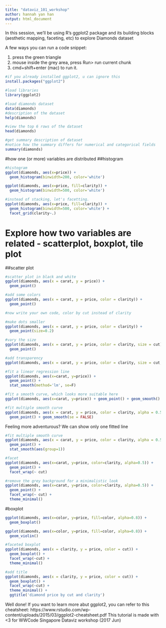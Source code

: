 ```yaml
---
title: "dataviz_101_workshop"
author: hannah yan han
output: html_document
---
```


In this session, we'll be using R's ggplot2 package and its building blocks (aesthetic mapping, faceting, etc) to explore Diamonds dataset

A few ways you can run a code snippet:

1. press the green triangle
2. mouse inside the grey area, press Run> run current chunk
3. cmd+shift+enter (mac) to run it.


```r
#if you already installed ggplot2, u can ignore this
install.packages("ggplot2")

#load libraries
library(ggplot2)
```

```r
#load diamonds dataset
data(diamonds)
#description of the dataset
help(diamonds)
```

```r
#view the top 6 rows of the dataset
head(diamonds)
```


```r
#get summary description of dataset
#notice how the summary differs for numerical and categorical fields
summary(diamonds)
```

#how one (or more) variables are distributed
##histogram
```r
#histogram
ggplot(diamonds, aes(x=price)) + 
  geom_histogram(binwidth=200, color='white') 
```
```r
ggplot(diamonds, aes(x=price, fill=clarity)) + 
  geom_histogram(binwidth=500, color='white')
```

```r
#instead of stacking, let's facetting.
ggplot(diamonds, aes(x=price, fill=clarity)) + 
  geom_histogram(binwidth=500, color='white') + 
  facet_grid(clarity~.)
```

# Explore how two variables are related - scatterplot, boxplot, tile plot
##scatter plot
```r
#scatter plot in black and white
ggplot(diamonds, aes(x = carat, y = price)) + 
  geom_point()
```
```r
#add some colors
ggplot(diamonds, aes(x = carat, y = price, color = clarity)) + 
  geom_point()
```

```r
#now write your own code, color by cut instead of clarity
```

```r
#make dots smaller
ggplot(diamonds, aes(x = carat, y = price, color = clarity)) + 
  geom_point(size=0.2)
```

```r
#vary the size
ggplot(diamonds, aes(x = carat, y = price, color = clarity, size = cut)) + 
  geom_point()
```

```r
#add transparency
ggplot(diamonds, aes(x = carat, y = price, color = clarity, size = cut, alpha = 0.5)) + geom_point()
```

```r
#fit a linear regression line
ggplot(diamonds, aes(x=carat, y=price)) + 
  geom_point() + 
  stat_smooth(method='lm', se=F)
```

```r
#fit a smooth curve, which looks more suitable here
ggplot(diamonds, aes(x=carat, y=price)) + geom_point() + geom_smooth()
```
```r
#fit multiple smooth curve
ggplot(diamonds, aes(x = carat, y = price, color = clarity, alpha = 0.5)) + 
  geom_point() + geom_smooth(se = FALSE)
```
Feeling more adventurous? We can show only one fitted line
```r
#fit multiple smooth curve
ggplot(diamonds, aes(x = carat, y = price, color = clarity, alpha = 0.5)) + 
  geom_point() + 
  stat_smooth(aes(group=1))
```


```r
#facet
ggplot(diamonds, aes(x=carat, y=price, color=clarity, alpha=0.5)) + 
  geom_point() + 
  facet_wrap(~ cut) 
```

```r
#remove the grey background for a minimalistic look
ggplot(diamonds, aes(x=carat, y=price, color=clarity, alpha=0.5)) + 
  geom_point() + 
  facet_wrap(~ cut) + 
  theme_minimal()
```



#boxplot
```r
ggplot(diamonds, aes(x=color, y=price, fill=color, alpha=0.8)) + 
  geom_boxplot()
```

```r
ggplot(diamonds, aes(x=color, y=price, fill=color, alpha=0.8)) + 
  geom_violin()
```

```r
#faceted boxplot
ggplot(diamonds, aes(x = clarity, y = price, color = cut)) + 
  geom_boxplot() + 
  facet_wrap(~cut) +
  theme_minimal() 
```

```r
#add title
ggplot(diamonds, aes(x = clarity, y = price, color = cut)) + 
  geom_boxplot() + 
  facet_wrap(~cut) +
  theme_minimal() +
  ggtitle('diamond price by cut and clarity')
```


Well done!
If you want to learn more abut ggplot2, you can refer to this cheatsheet: https://www.rstudio.com/wp-content/uploads/2015/03/ggplot2-cheatsheet.pdf
This tutorial is made with <3 for WWCode Singapore Dataviz workshop (2017 Jun)


